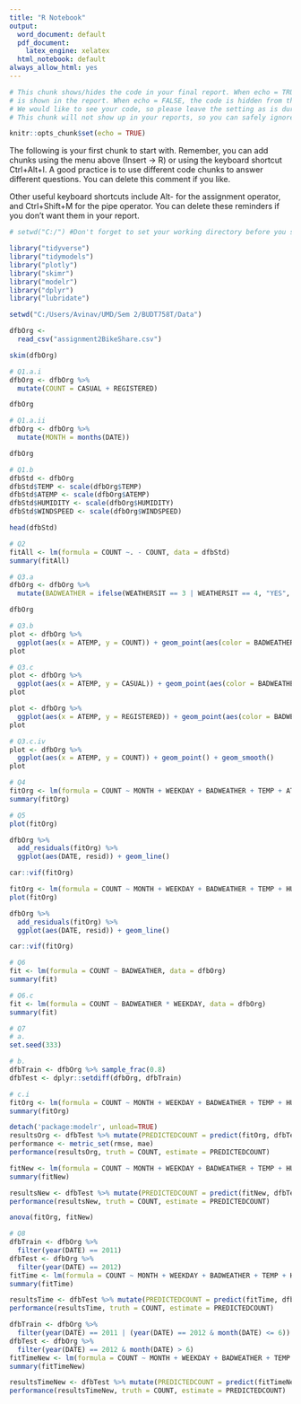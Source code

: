 ---
title: "R Notebook"
output:
  word_document: default
  pdf_document:
    latex_engine: xelatex
  html_notebook: default
always_allow_html: yes
---

```{r setup, include=FALSE}

# This chunk shows/hides the code in your final report. When echo = TRUE, the code
# is shown in the report. When echo = FALSE, the code is hidden from the final report.
# We would like to see your code, so please leave the setting as is during the course.
# This chunk will not show up in your reports, so you can safely ignore its existence.

knitr::opts_chunk$set(echo = TRUE)

```


The following is your first chunk to start with. Remember, you can add chunks using the menu
above (Insert -> R) or using the keyboard shortcut Ctrl+Alt+I. A good practice is to use
different code chunks to answer different questions. You can delete this comment if you like.

Other useful keyboard shortcuts include Alt- for the assignment operator, and Ctrl+Shift+M
for the pipe operator. You can delete these reminders if you don't want them in your report.


```{r}
# setwd("C:/") #Don't forget to set your working directory before you start!

library("tidyverse")
library("tidymodels")
library("plotly")
library("skimr")
library("modelr")
library("dplyr")
library("lubridate")
```

```{r}

setwd("C:/Users/Avinav/UMD/Sem 2/BUDT758T/Data")

dfbOrg <-
  read_csv("assignment2BikeShare.csv")

```

```{r}
skim(dfbOrg)

```

```{r}

# Q1.a.i
dfbOrg <- dfbOrg %>% 
  mutate(COUNT = CASUAL + REGISTERED)

dfbOrg

```

```{r}

# Q1.a.ii
dfbOrg <- dfbOrg %>% 
  mutate(MONTH = months(DATE))

dfbOrg

```

```{r}

# Q1.b
dfbStd <- dfbOrg
dfbStd$TEMP <- scale(dfbOrg$TEMP)
dfbStd$ATEMP <- scale(dfbOrg$ATEMP)
dfbStd$HUMIDITY <- scale(dfbOrg$HUMIDITY)
dfbStd$WINDSPEED <- scale(dfbOrg$WINDSPEED)

head(dfbStd)

```

```{r}

# Q2
fitAll <- lm(formula = COUNT ~. - COUNT, data = dfbStd)
summary(fitAll)

```

```{r}

# Q3.a
dfbOrg <- dfbOrg %>% 
  mutate(BADWEATHER = ifelse(WEATHERSIT == 3 | WEATHERSIT == 4, "YES", "NO"))

dfbOrg

```

```{r}

# Q3.b
plot <- dfbOrg %>% 
  ggplot(aes(x = ATEMP, y = COUNT)) + geom_point(aes(color = BADWEATHER))
plot

```

```{r}

# Q3.c
plot <- dfbOrg %>% 
  ggplot(aes(x = ATEMP, y = CASUAL)) + geom_point(aes(color = BADWEATHER))
plot

```

```{r}

plot <- dfbOrg %>% 
  ggplot(aes(x = ATEMP, y = REGISTERED)) + geom_point(aes(color = BADWEATHER))
plot

```

```{r}

# Q3.c.iv
plot <- dfbOrg %>% 
  ggplot(aes(x = ATEMP, y = COUNT)) + geom_point() + geom_smooth()
plot

```

```{r}

# Q4
fitOrg <- lm(formula = COUNT ~ MONTH + WEEKDAY + BADWEATHER + TEMP + ATEMP + HUMIDITY, data = dfbOrg)
summary(fitOrg)

```

```{r}

# Q5
plot(fitOrg)

```

```{r}

dfbOrg %>% 
  add_residuals(fitOrg) %>% 
  ggplot(aes(DATE, resid)) + geom_line()

```

```{r}

car::vif(fitOrg)

```

```{r}

fitOrg <- lm(formula = COUNT ~ MONTH + WEEKDAY + BADWEATHER + TEMP + HUMIDITY, data = dfbOrg)
plot(fitOrg)

```

```{r}

dfbOrg %>% 
  add_residuals(fitOrg) %>% 
  ggplot(aes(DATE, resid)) + geom_line()

```


```{r}

car::vif(fitOrg)

```

```{r}

# Q6
fit <- lm(formula = COUNT ~ BADWEATHER, data = dfbOrg)
summary(fit)

```

```{r}

# Q6.c
fit <- lm(formula = COUNT ~ BADWEATHER * WEEKDAY, data = dfbOrg)
summary(fit)

```

```{r}

# Q7
# a.
set.seed(333)

# b.
dfbTrain <- dfbOrg %>% sample_frac(0.8)
dfbTest <- dplyr::setdiff(dfbOrg, dfbTrain)

```

```{r}

# c.i
fitOrg <- lm(formula = COUNT ~ MONTH + WEEKDAY + BADWEATHER + TEMP + HUMIDITY, data = dfbTrain)
summary(fitOrg)

```

```{r}

detach('package:modelr', unload=TRUE)
resultsOrg <- dfbTest %>% mutate(PREDICTEDCOUNT = predict(fitOrg, dfbTest))
performance <- metric_set(rmse, mae)
performance(resultsOrg, truth = COUNT, estimate = PREDICTEDCOUNT)

```

```{r}

fitNew <- lm(formula = COUNT ~ MONTH + WEEKDAY + BADWEATHER + TEMP + HUMIDITY + WINDSPEED, data = dfbTrain)
summary(fitNew)

```

```{r}

resultsNew <- dfbTest %>% mutate(PREDICTEDCOUNT = predict(fitNew, dfbTest))
performance(resultsNew, truth = COUNT, estimate = PREDICTEDCOUNT)

```

```{r}

anova(fitOrg, fitNew)

```

```{r}

# Q8
dfbTrain <- dfbOrg %>% 
  filter(year(DATE) == 2011)
dfbTest <- dfbOrg %>% 
  filter(year(DATE) == 2012)
fitTime <- lm(formula = COUNT ~ MONTH + WEEKDAY + BADWEATHER + TEMP + HUMIDITY, data = dfbTrain)
summary(fitTime)

```

```{r}

resultsTime <- dfbTest %>% mutate(PREDICTEDCOUNT = predict(fitTime, dfbTest))
performance(resultsTime, truth = COUNT, estimate = PREDICTEDCOUNT)

```

```{r}

dfbTrain <- dfbOrg %>% 
  filter(year(DATE) == 2011 | (year(DATE) == 2012 & month(DATE) <= 6))
dfbTest <- dfbOrg %>% 
  filter(year(DATE) == 2012 & month(DATE) > 6)
fitTimeNew <- lm(formula = COUNT ~ MONTH + WEEKDAY + BADWEATHER + TEMP + HUMIDITY, data = dfbTrain)
summary(fitTimeNew)

```

```{r}

resultsTimeNew <- dfbTest %>% mutate(PREDICTEDCOUNT = predict(fitTimeNew, dfbTest))
performance(resultsTimeNew, truth = COUNT, estimate = PREDICTEDCOUNT)

```


